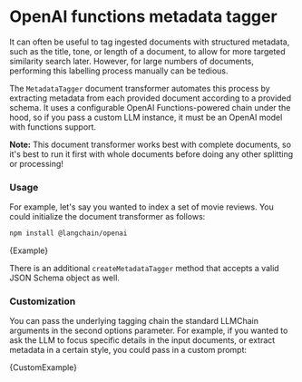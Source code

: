 # OpenAI functions metadata tagger

It can often be useful to tag ingested documents with structured metadata, such as the title, tone, or length of a document, to allow for more targeted similarity search later. However, for large numbers of documents, performing this labelling process manually can be tedious.

The `MetadataTagger` document transformer automates this process by extracting metadata from each provided document according to a provided schema. It uses a configurable OpenAI Functions-powered chain under the hood, so if you pass a custom LLM instance, it must be an OpenAI model with functions support.

**Note:** This document transformer works best with complete documents, so it's best to run it first with whole documents before doing any other splitting or processing!

### Usage

For example, let's say you wanted to index a set of movie reviews. You could initialize the document transformer as follows:



<IntegrationInstallTooltip></IntegrationInstallTooltip>

```bash npm2yarn
npm install @langchain/openai
```

<CodeBlock language="typescript">{Example}</CodeBlock>

There is an additional `createMetadataTagger` method that accepts a valid JSON Schema object as well.

### Customization

You can pass the underlying tagging chain the standard LLMChain arguments in the second options parameter.
For example, if you wanted to ask the LLM to focus specific details in the input documents, or extract metadata in a certain style, you could pass in a custom prompt:


<CodeBlock language="typescript">{CustomExample}</CodeBlock>
